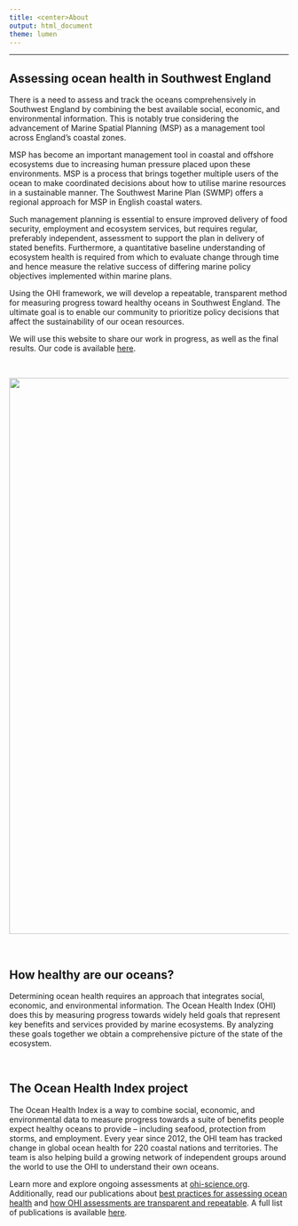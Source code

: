 ```yaml
---
title: <center>About
output: html_document
theme: lumen
---
```


<!--- please edit as needed!--->

----
## Assessing ocean health in Southwest England
 
There is a need to assess and track the oceans comprehensively in Southwest England by combining the best available social, economic, and environmental information. This is notably true considering the advancement of Marine Spatial Planning (MSP) as a management tool across England’s coastal zones. 

MSP has become an important management tool in coastal and offshore ecosystems due to increasing human pressure placed upon these environments. MSP is a process that brings together multiple users of the ocean to make coordinated decisions about how to utilise marine resources in a sustainable manner. The Southwest Marine Plan (SWMP) offers a regional approach for MSP in English coastal waters.

Such management planning is essential to ensure improved delivery of food security, employment and ecosystem services, but requires regular, preferably independent, assessment to support the plan in delivery of stated benefits. Furthermore, a quantitative baseline understanding of ecosystem health is required from which to evaluate change through time and hence measure the relative success of differing marine policy objectives implemented within marine plans. 

Using the OHI framework, we will develop a repeatable, transparent method for measuring progress toward healthy oceans in Southwest England. The ultimate goal is to enable our community to prioritize policy decisions that affect the sustainability of our ocean resources.

We will use this website to share our work in progress, as well as the final results. Our code is available [here](https://github.com/OHI-Science/esw).

<br>

<center><img src="images/Bedruthan.jpg" width="1000px"></center> 

<br>

## How healthy are our oceans?

Determining ocean health requires an approach that integrates social, economic, and environmental information. The Ocean Health Index (OHI) does this by measuring progress towards widely held goals that represent key benefits and services provided by marine ecosystems. By analyzing these goals together we obtain a comprehensive picture of the state of the ecosystem. 

<br>



## The Ocean Health Index project

The Ocean Health Index is a way to combine social, economic, and environmental data to measure progress towards a suite of benefits people expect healthy oceans to provide – including seafood, protection from storms, and employment. Every year since 2012, the OHI team has tracked change in global ocean health for 220 coastal nations and territories. The team is also helping build a growing network of independent groups around the world to use the OHI to understand their own oceans. 

Learn more and explore ongoing assessments at [ohi-science.org](http://ohi-science.org). Additionally, read our publications about [best practices for assessing ocean health](https://peerj.com/articles/1503/) and [how OHI assessments are transparent and repeatable](https://www.nature.com/articles/s41559-017-0160). A full list of publications is available [here](http://ohi-science.org/publications).
